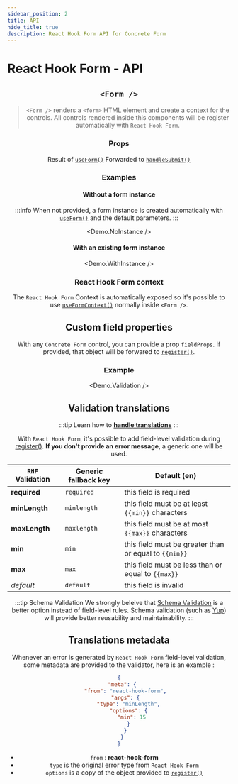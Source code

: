 ```yaml
---
sidebar_position: 2
title: API
hide_title: true
description: React Hook Form API for Concrete Form
---
```



<!-- docusaurus do not support css import from node_modules -->
<style type="text/css"> { ConcreteFormStyles } </style>

# React Hook Form - API

<Header />

## `<Form />`

> `<Form />` renders a `<form>` HTML element and create a context for the controls. All controls rendered inside this components will be register automatically with `React Hook Form`.

### Props

<Props>
  <Prop icon="rhf.png" name="form" type="object">
    Result of <a href="https://react-hook-form.com/api/useform" target="_blank"><code>useForm()</code></a>
  </Prop>

  <Prop icon="rhf.png" name="onSubmit" type="function">
    Forwarded to <a href="https://react-hook-form.com/api/useform/handlesubmit" target="_blank"><code>handleSubmit()</code></a>
  </Prop>

  <Divider />
  <CommonFormProps />
</Props>


### Examples
#### Without a form instance
:::info
 When not provided, a form instance is created automatically with [`useForm()`](https://react-hook-form.com/api/useform) and the default parameters.
:::

<Demo.NoInstance />

#### With an existing form instance

<Demo.WithInstance />

### React Hook Form context

The `React Hook Form` Context is automatically exposed so it's possible to use [`useFormContext()`](https://react-hook-form.com/api/useformcontext) normally inside `<Form />`.

## Custom field properties

With any `Concrete Form` control, you can provide a prop `fieldProps`. If provided, that object will be forwared to [`register()`](https://react-hook-form.com/api/useform/register).

### Example

<Demo.Validation />

## Validation translations
:::tip
Learn how to **[handle translations](/docs/translations)**
:::

With `React Hook Form`, it's possible to add field-level validation during [register()](https://react-hook-form.com/api/useform/register). **If you don't provide an error message**, a generic one will be used.

| `RHF` Validation | Generic fallback key | Default (en) |
| --- | --- | --- |
| **required** | ` required ` | this field is required |
| **minLength** | ` minlength ` | this field must be at least `{{min}}` characters |
| **maxLength** | ` maxlength ` | this field must be at most `{{max}}` characters |
| **min** | ` min ` | this field must be greater than or equal to `{{min}}` |
| **max** | ` max ` | this field must be less than or equal to `{{max}}` |
| *default* | ` default ` | this field is invalid |


:::tip Schema Validation
We strongly beleive that [Schema Validation](https://react-hook-form.com/get-started#SchemaValidation) is a better option instead of field-level rules. Schema validation (such as [Yup](https://github.com/jquense/yup)) will provide better reusability and maintainability.
:::

## Translations metadata

Whenever an error is generated by `React Hook Form` field-level validation, some metadata are provided to the validator, here is an example :

```json
{
  "meta": {
    "from": "react-hook-form",
    "args": {
      "type": "minLength",
      "options": {
        "min": 15
      }
    }
  }
}
```

- `from` : **react-hook-form**
- `type` is the original error type from `React Hook Form`
- `options` is a copy of the object provided to [`register()`](https://react-hook-form.com/api/useform/register)